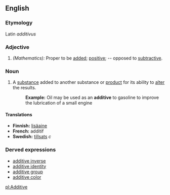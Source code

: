 ==English==

===Etymology===
Latin ''additivus''

===Adjective===
#''(Mathematics):'' Proper to be [[add]]ed; [[positive]]; -- opposed to [[subtractive]].

===Noun===
#A [[substance]] added to another substance or [[product]] for its ability to [[alter]] the results. 
#:'''Example:''' Oil may be used as an '''additive''' to gasoline to improve the lubrication of a small engine

====Translations====
* '''Finnish:''' [[lisäaine]]
* '''French:''' additif
* '''Swedish:''' [[tillsats]] ''c''

===Derved expressions===
*[[additive inverse]]
*[[additive identity]]
*[[additive group]]
*[[additive color]]

[[pl:Additive]]